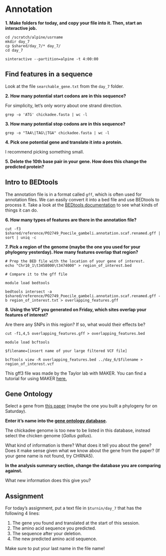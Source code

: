 # Annotation

**1. Make folders for today, and copy your file into it. Then, start an interactive job.**

```cat
cd /scratch/alpine/usrname
mkdir day_7
cp $shared/day_7/* day_7/
cd day_7 

sinteractive --partition=alpine -t 4:00:00
```

## Find features in a sequence 

Look at the file `searchable_gene.txt` from the `day_7` folder. 

**2. How many potential start codons are in this sequence? **

For simplicity, let's only worry about one strand direction. 

```cat
grep -o 'ATG' chickadee.fasta | wc -l
```


**3. How many potential stop codons are in this sequence?** 

```cat
grep -o "TAA\|TAG\|TGA" chickadee.fasta | wc -l

```


**4. Pick one potential gene and translate it into a protein.**

I recommend picking something small. 

**5. Delete the 10th base pair in your gene. How does this change the predicted protein?** 

## Intro to BEDtools 

The annotation file is in a format called `gff`, which is often used for annotation files. We can easily convert it into a bed file and use BEDtools to process it. Take a look at the [BEDtools documentation](https://bedtools.readthedocs.io/en/latest/) to see what kinds of things it can do. 


**6. How many types of features are there in the annotation file?** 

```cat
cut -f3 $shared/reference/PO2749_Poecile_gambeli.annotation.scaf.renamed.gff | sort | uniq -c
```

**7. Pick a region of the genome (maybe the one you used for your phylogeny yesterday). How many features overlap that region? **

```cat
# Prep the BED file with the location of your gene of interest. 
echo "Chr10_1\t3458000\t3474000" > region_of_interest.bed

# Compare it to the gff file

module load bedtools 

bedtools intersect -a $shared/reference/PO2749_Poecile_gambeli.annotation.scaf.renamed.gff -b region_of_interest.txt > overlapping_features.gff

```

**8. Using the VCF you generated on Friday, which sites overlap your features of interest? **

Are there any SNPs in this region? If so, what would their effects be? 

```cat
cut -f1,4,5 overlapping_features.gff > overlapping_features.bed

module load bcftools

$filename=[insert name of your large filtered VCF file]

bcftools view -R overlapping_features.bed ../day_6/$filename > region_of_interest.vcf

```


::: {.learning data=latex=""}
This gff3 file was made by the Taylor lab with MAKER. You can find a tutorial for using MAKER [here.](https://darencard.net/blog/2017-05-16-maker-genome-annotation/)
:::


## Gene Ontology 

Select a gene from [this paper](https://www.cell.com/current-biology/fulltext/S0960-9822(24)00398-1#mmc2) (maybe the one you built a phylogeny for on Saturday). 

**Enter it's name into the [gene ontology database](https://geneontology.org/). **

The chickadee genome is too new to be listed in this database, instead select the chicken genome (*Gallus gallus*). 

What kind of information is there? What does it tell you about the gene? Does it make sense given what we know about the gene from the paper? (If your gene name is not found, try CHRNA5).

**In the analysis summary section, change the database you are comparing against. **

What new information does this give you?  



## Assignment 

For today's assignment, put a text file in `$turnin/day_7` that has the following 4 lines: 

1. The gene you found and translated at the start of this session. 
2. The amino acid sequence you predicted. 
3. The sequence after your deletion. 
4. The new predicted amino acid sequence. 

Make sure to put your last name in the file name! 

